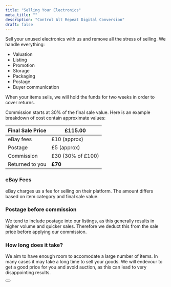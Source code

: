 ```yaml
---
title: "Selling Your Electronics"
meta_title: ""
description: "Control Alt Repeat Digital Conversion"
draft: false
---
```


Sell your unused electronics with us and remove all the stress of selling. We handle everything:

* Valuation
* Listing
* Promotion
* Storage
* Packaging
* Postage
* Buyer communication

When your items sells, we will hold the funds for two weeks in order to cover returns. 

Commission starts at 30% of the final sale value. Here is an example breakdown of cost contain approximate values:

| Final Sale Price   | £115.00           |
| --------           | -------           |
| eBay fees          | £10 (approx)      |
| Postage            | £5  (approx)      |
| Commission         | £30 (30% of £100) |
| Returned to you    | **£70**           |

### eBay Fees

eBay charges us a fee for selling on their platform. The amount differs based on item category and final sale value.

### Postage before commission

We tend to include postage into our listings, as this generally results in higher volume and quicker sales. Therefore we deduct this from the sale price before applying our commission.

### How long does it take?

We aim to have enough room to accomodate a large number of items. In many cases it may take a long time to sell your goods. We will endevour to get a good price for you and avoid auction, as this can lead to very disappointing results.

<Button label="Contact us to see if we can help you" link="/contact" style="solid" />
